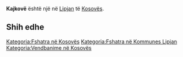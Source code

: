 {{Fshat në 
 | Emri                = Kajkovë
 | EmriAlt                = 
 | NAME_SHORT_FORM=      
 | NAME_GENERIC=      
 | NAME_SORT_NAME_RO=      KAJKOVE
 | FULL_NAME_RO = Kajkovë
 | FULL_NAME_ND_RO=Kajkove
 | SORT_NAME_RG=KAJKOVE
 | FULL_NAME_RG=Kajkovë
 | FULL_NAME_ND_RG=Kajkove
 | SRP_NAME_SHORT_FORM=      
 | SRP_NAME_GENERIC=      
 | SRP_NAME_SORT_NAME_RO=      
 | SRP_FULL_NAME_RO = 
 | SRP_FULL_NAME_ND_RO=
 | SRP_SORT_NAME_RG=
 | SRP_FULL_NAME_RG=
 | SRP_FULL_NAME_ND_RG=
 | Emri (Rasa dhanore) = 
 | Figura              = 
 | Shteti              = Kosovo
 | Komuna              = Lipjan
 | Kodi postar         = 
 | Sipërfaqja          = 

 | Popullsia           = 

 | Regj. i popullsisë  = 
 | Dend. e popullsisë  = 
 | Faqja zyrtare       = 
 <!--- Koordinatat ----> 
 | Gjerësia            = 43.133333
 | Gjatësia            = 20.796389
 | Lartësia            = 
}}
'''Kajkovë''' është një [[]] në [[Lipjan]] të [[Kosovës]].

<!-- == Gjeografia == -->
<!-- == Historia == -->
<!-- == Demografia == -->
== Shih edhe ==
{{Komuna Lipjan}}
{{Kosovo-Administrata-Cung}}

[[Kategoria:Fshatra në Kosovës]]
[[Kategoria:Fshatra në Kommunes Lipjan]]
[[Kategoria:Vendbanime në Kosovës]]